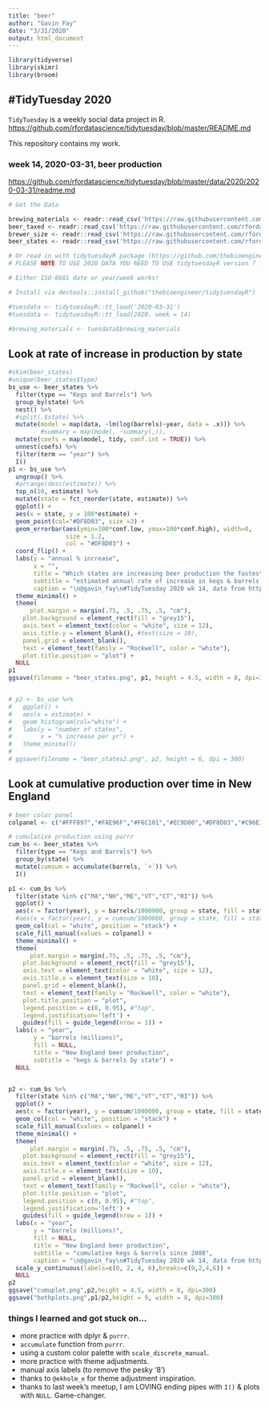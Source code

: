 ```yaml
---
title: "beer"
author: "Gavin Fay"
date: "3/31/2020"
output: html_document
---
```


```r
library(tidyverse)
library(skimr)
library(broom)
```


## #TidyTuesday 2020

`TidyTuesday` is a weekly social data project in R.  
<https://github.com/rfordatascience/tidytuesday/blob/master/README.md>

This repository contains my work.  

### week 14, 2020-03-31, beer production

<https://github.com/rfordatascience/tidytuesday/blob/master/data/2020/2020-03-31/readme.md>

```r

# Get the Data

brewing_materials <- readr::read_csv('https://raw.githubusercontent.com/rfordatascience/tidytuesday/master/data/2020/2020-03-31/brewing_materials.csv')
beer_taxed <- readr::read_csv('https://raw.githubusercontent.com/rfordatascience/tidytuesday/master/data/2020/2020-03-31/beer_taxed.csv')
brewer_size <- readr::read_csv('https://raw.githubusercontent.com/rfordatascience/tidytuesday/master/data/2020/2020-03-31/brewer_size.csv')
beer_states <- readr::read_csv('https://raw.githubusercontent.com/rfordatascience/tidytuesday/master/data/2020/2020-03-31/beer_states.csv')

# Or read in with tidytuesdayR package (https://github.com/thebioengineer/tidytuesdayR)
# PLEASE NOTE TO USE 2020 DATA YOU NEED TO USE tidytuesdayR version ? from GitHub

# Either ISO-8601 date or year/week works!

# Install via devtools::install_github("thebioengineer/tidytuesdayR")

#tuesdata <- tidytuesdayR::tt_load('2020-03-31')
#tuesdata <- tidytuesdayR::tt_load(2020, week = 14)

#brewing_materials <- tuesdata$brewing_materials
```

## Look at rate of increase in production by state
```r
#skim(beer_states)
#unique(beer_states$type)
bs_use <- beer_states %>% 
  filter(type == "Kegs and Barrels") %>% 
  group_by(state) %>% 
  nest() %>% 
  #split(.$state) %>% 
  mutate(model = map(data, ~lm(log(barrels)~year, data = .x))) %>% 
         #summary = map(model, ~summary(,)),
  mutate(coefs = map(model, tidy, conf.int = TRUE)) %>% 
  unnest(coefs) %>% 
  filter(term == "year") %>% 
  I()
p1 <- bs_use %>% 
  ungroup() %>%
  #arrange(desc(estimate)) %>% 
  top_n(10, estimate) %>%
  mutate(state = fct_reorder(state, estimate)) %>% 
  ggplot() +
  aes(x = state, y = 100*estimate) +
  geom_point(col="#DF8D03", size =3) +
  geom_errorbar(aes(ymin=100*conf.low, ymax=100*conf.high), width=0,
                size = 1.2,
                col = "#DF8D03") +
  coord_flip() +
  labs(y = "annual % increase",
       x = "",
       title = "Which states are increasing beer production the fastest?",
       subtitle = "estimated annual rate of increase in kegs & barrels since 2008",
       caption = "\n@gavin_fay\n#TidyTuesday 2020 wk 14, data from https://www.ttb.gov/beer/statistics") +
  theme_minimal() +
  theme(
      plot.margin = margin(.75, .5, .75, .5, "cm"),
    plot.background = element_rect(fill = "grey15"),
    axis.text = element_text(color = "white", size = 12),
    axis.title.y = element_blank(), #text(size = 10),
    panel.grid = element_blank(),
    text = element_text(family = "Rockwell", color = "white"),
    plot.title.position = "plot") +
  NULL
p1
ggsave(filename = "beer_states.png", p1, height = 4.5, width = 8, dpi=300)


# p2 <- bs_use %>% 
#   ggplot() +
#   aes(x = estimate) +
#   geom_histogram(col="white") +
#   labs(y = "number of states", 
#        x = "% increase per yr") +
#   theme_minimal()
# 
# ggsave(filename = "beer_states2.png", p2, height = 6, dpi = 300)

```
      

## Look at cumulative production over time in New England
```r
# beer color panel
colpanel <- c("#FFF897","#FAE96F","#F6C101","#EC9D00","#DF8D03","#C96E12")

# cumulative production using purrr
cum_bs <- beer_states %>% 
  filter(type == "Kegs and Barrels") %>% 
  group_by(state) %>% 
  mutate(cumsum = accumulate(barrels, `+`)) %>% 
  I()
```

```r
p1 <- cum_bs %>% 
  filter(state %in% c("MA","NH","ME","VT","CT","RI")) %>% 
  ggplot() +
  aes(x = factor(year), y = barrels/1000000, group = state, fill = state) +
  #aes(x = factor(year), y = cumsum/1000000, group = state, fill = state) +
  geom_col(col = "white", position = "stack") +
  scale_fill_manual(values = colpanel) +
  theme_minimal() +
  theme(
      plot.margin = margin(.75, .5, .75, .5, "cm"),
    plot.background = element_rect(fill = "grey15"),
    axis.text = element_text(color = "white", size = 12),
    axis.title.x = element_text(size = 10),
    panel.grid = element_blank(),
    text = element_text(family = "Rockwell", color = "white"),
    plot.title.position = "plot",
    legend.position = c(0, 0.95), #"top",
    legend.justification='left') +
    guides(fill = guide_legend(nrow = 1)) +
  labs(x = "year",
       y = "barrels (millions)",
       fill = NULL,
       title = "New England beer production",
       subtitle = "kegs & barrels by state") +
  NULL


p2 <- cum_bs %>% 
  filter(state %in% c("MA","NH","ME","VT","CT","RI")) %>% 
  ggplot() +
  aes(x = factor(year), y = cumsum/1000000, group = state, fill = state) +
  geom_col(col = "white", position = "stack") +
  scale_fill_manual(values = colpanel) +
  theme_minimal() +
  theme(
      plot.margin = margin(.75, .5, .75, .5, "cm"),
    plot.background = element_rect(fill = "grey15"),
    axis.text = element_text(color = "white", size = 12),
    axis.title.x = element_text(size = 10),
    panel.grid = element_blank(),
    text = element_text(family = "Rockwell", color = "white"),
    plot.title.position = "plot",
    legend.position = c(0, 0.95), #"top",
    legend.justification='left') +
    guides(fill = guide_legend(nrow = 1)) +
  labs(x = "year",
       y = "barrels (millions)",
       fill = NULL,
       title = "New England beer production",
       subtitle = "cumulative kegs & barrels since 2008",
       caption = "\n@gavin_fay\n#TidyTuesday 2020 wk 14, data from https://www.ttb.gov/beer/statistics") +
  scale_y_continuous(labels=c(0, 2, 4, 6),breaks=c(0,2,4,6)) +
  NULL
p2
ggsave("cumuplot.png",p2,height = 4.5, width = 8, dpi=300)
ggsave("bothplots.png",p1/p2,height = 9, width = 8, dpi=300)

```



### things I learned and got stuck on...

* more practice with dplyr & `purrr`.  
* `accumulate` function from `purrr`.   
* using a custom color palette with `scale_discrete_manual`.  
* more practice with theme adjustments.  
* manual axis labels (to remove the pesky '8')  
* thanks to `@ekholm_e` for theme adjustment inspiration.  
* thanks to last week's meetup, I am LOVING ending pipes with `I()` & plots with `NULL`. Game-changer.    
